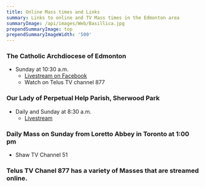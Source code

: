 ```yaml
---
title: Online Mass times and Links
summary: Links to online and TV Mass times in the Edmonton area
summaryImage: /api/images/Web/Basillica.jpg
prependSummaryImage: top
prependSummaryImageWidth: '500'
---
```


### The Catholic Archdiocese of Edmonton

- Sunday at 10:30 a.m.
  - [Livestream on Facebook](https://www.facebook.com/yegbasilica/live)
  - Watch on Telus TV channel 877

### Our Lady of Perpetual Help Parish, Sherwood Park
- Daily and Sunday at 8:30 a.m.
  - [Livestream](https://www.youtube.com/@olphparishsherwoodparkab/streams)

### Daily Mass on Sunday from  Loretto Abbey in Toronto at 1:00 pm
- Shaw TV Channel 51

### Telus TV Chanel 877 has a variety of Masses that are streamed online.

